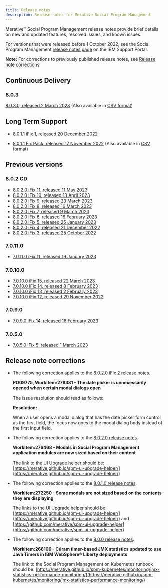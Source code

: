 ```yaml
---
title: Release notes
description: Release notes for Merative Social Program Management
---
```


Merative™ Social Program Management release notes provide brief details on new and updated features, resolved issues, and known issues.

For versions that were released before 1 October 2022, see the Social Program Management [release notes page](https://www.ibm.com/support/pages/node/713035) on the IBM Support Portal.

**Note:** For corrections to previously published release notes, see [Release note corrections](#release-note-corrections).

## Continuous Delivery

### 8.0.3

[8.0.3.0, released 2 March 2023](/pdf/releasenotes/spm8030.pdf) (Also available in [CSV format](/csv/ReleaseNotes_8.0.3.0.csv))

## Long Term Support

* [8.0.1.1 iFix 1, released 20 December 2022](/pdf/releasenotes/spm8011iFix1.pdf)

* [8.0.1.1 Fix Pack, released 17 November 2022](/pdf/releasenotes/spm8011.pdf) (Also available in [CSV format](/csv/ReleaseNotes_8.0.1.1.csv))

<!--* [8.0.1.1 iFix 1, Released 20 December 2022 (HTML-TEST)](/8011_iFix1.html)-->

## Previous versions

### 8.0.2 CD

* [8.0.2.0 iFix 11, released 11 May 2023](/pdf/releasenotes/spm8020iFix11.pdf)
* [8.0.2.0 iFix 10, released 13 April 2023](/pdf/releasenotes/spm8020iFix10.pdf)
* [8.0.2.0 iFix 9, released 23 March 2023](/pdf/releasenotes/spm8020iFix9.pdf)
* [8.0.2.0 iFix 8, released 16 March 2023](/pdf/releasenotes/spm8020iFix8.pdf)
* [8.0.2.0 iFix 7, released 9 March 2023](/pdf/releasenotes/spm8020iFix7.pdf)
* [8.0.2.0 iFix 6, released 16 February 2023](/pdf/releasenotes/spm8020iFix6.pdf)
* [8.0.2.0 iFix 5, released 25 January 2023](/pdf/releasenotes/spm8020iFix5.pdf)
* [8.0.2.0 iFix 4, released 21 December 2022](/pdf/releasenotes/spm8020iFix4.pdf)
* [8.0.2.0 iFix 3, released 25 October 2022](/pdf/releasenotes/spm8020ifix3.pdf)

### 7.0.11.0

* [7.0.11.0 iFix 11, released 19 January 2023](/pdf/releasenotes/spm70110ifix11.pdf)

### 7.0.10.0

* [7.0.10.0 iFix 15, released 22 March 2023](/pdf/releasenotes/spm70100ifix15.pdf)
* [7.0.10.0 iFix 14, released 8 February 2023](/pdf/releasenotes/spm70100ifix14.pdf)
* [7.0.10.0 iFix 13, released 2 February 2023](/pdf/releasenotes/spm70100ifix13.pdf)
* [7.0.10.0 iFix 12, released 29 November 2022](/pdf/releasenotes/spm70100ifix12.pdf)

### 7.0.9.0

* [7.0.9.0 iFix 14, released 16 February 2023](/pdf/releasenotes/spm7090ifix14.pdf)

### 7.0.5.0

* [7.0.5.0 iFix 5, released 1 March 2023](/pdf/releasenotes/spm7050ifix5.pdf)

## Release note corrections

* The following correction applies to the [8.0.2.0 iFix 2 release notes](https://www.ibm.com/support/pages/node/6614713).

  **PO09775, WorkItem:278381 - The date picker is unnecessarily opened when certain modal dialogs open**

  The issue resolution should read as follows:

    **Resolution:**

    When a user opens a modal dialog that has the date picker form control as the first field, the focus now goes to the modal dialog body instead of the first input field.

* The following correction applies to the [8.0.2.0 release notes](https://www.ibm.com/support/pages/node/6583491).

  **WorkItem:276468 - Modals in Social Program Management application modules are now sized based on their content**

  The link to the UI Upgrade helper should be: [https://merative.github.io/spm-ui-upgrade-helper/](https://merative.github.io/spm-ui-upgrade-helper/)

* The following correction applies to the [8.0.1.0 release notes](https://www.ibm.com/support/pages/node/6516652).

  **WorkItem:272250 - Some modals are not sized based on the contents they are displaying**

  The links to the UI Upgrade helper should be: [https://merative.github.io/spm-ui-upgrade-helper/](https://merative.github.io/spm-ui-upgrade-helper/) and [https://github.com/merative/spm-ui-upgrade-helper](https://github.com/merative/spm-ui-upgrade-helper)
  
* The following correction applies to the [8.0.0 release notes](https://www.ibm.com/support/pages/node/6471277).

  **WorkItem:268106 - Cúram timer-based JMX statistics updated to use Java Timers in IBM WebSphere® Liberty deployments**

  The link to the Social Program Management on Kubernetes runbook should be: [https://merative.github.io/spm-kubernetes/monitoring/jmx-statistics-performance-monitoring/](https://merative.github.io/spm-kubernetes/monitoring/jmx-statistics-performance-monitoring/)

<!--<Row className="resource-card-group">

<Column colMd={4} colLg={4} noGutterSm>
<ResourceCard
    title="8.0.2.0 iFix3"
    subTitle="Release"
    actionIcon="arrowRight"
    href="/spm/release-notes/releases/8010">

</ResourceCard>
</Column>
</Row>-->
